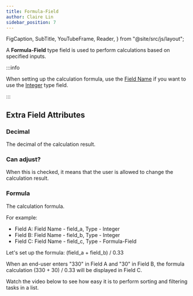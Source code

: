 ```yaml
---
title: Formula-Field
author: Claire Lin
sidebar_position: 7
---
```


  FigCaption,
  SubTitle,
  YouTubeFrame,
  Reader,
} from "@site/src/js/layout";

<Reader text="Designer" />

A **Formula-Field** type field is used to perform calculations based on specified inputs.

:::info

When setting up the calculation formula, use the [Field Name](../../fields#field-name) if you want to use the [Integer](integer) type field.

:::

## Extra Field Attributes

### Decimal

The decimal of the calculation result.

### Can adjust?

When this is checked, it means that the user is allowed to change the calculation result.

### Formula

The calculation formula.

For example:

- Field A: Field Name - field_a, Type - Integer
- Field B: Field Name - field_b, Type - Integer
- Field C: Field Name - field_c, Type - Formula-Field

Let's set up the formula: (field_a + field_b) / 0.33

When an end-user enters "330" in Field A and "30" in Field B, the formula calculation (330 + 30) / 0.33 will be displayed in Field C.

Watch the video below to see how easy it is to perform sorting and filtering tasks in a list.

<YouTubeFrame
  src="https://www.youtube-nocookie.com/embed/KQiWymP4M-g"
  title="Designer - Formula Field"
/>
<FigCaption text="LabIMotion: Designer - Formula Field" />

